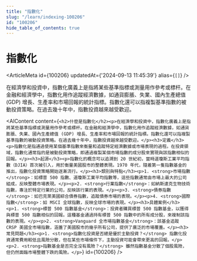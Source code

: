 ```yaml
---
title: "指數化"
slug: "/learn/indexing-100206"
id: "100206"
hide_table_of_contents: true
---
```



# 指數化

<ArticleMeta id={100206} updatedAt={'2024-09-13 11:45:39'} alias={`[]`} />
<div className='border-solid border-b border-t-0 my-4 border-[var(--ifm-color-gray-300)]' />

在經濟學和投資中，指數化廣義上是指將某些基準指標或測量用作參考或標杆。在金融和經濟學中，指數化用作追蹤經濟數據，如通貨膨脹、失業、國內生產總值 (GDP) 增長、生產率和市場回報的統計指標。指數化還可以指複製基準指數的被動投資策略。在過去幾十年中，指數投資越來越受歡迎。

<AIContent content={`<h2>什麼是指數化</h2><p>在經濟學和投資中，指數化廣義上是指將某些基準指標或測量用作參考或標杆。在金融和經濟學中，指數化用作追蹤經濟數據，如通貨膨脹、失業、國內生產總值 (GDP) 增長、生產率和市場回報的統計指標。指數化還可以指複製基準指數的被動投資策略。在過去幾十年中，指數投資越來越受歡迎。</p><h3>定義</h3><p>指數化是指通過使用某個基準指數來衡量和追蹤特定經濟數據或市場表現的過程。在投資領域，指數化通常指的是被動投資策略，即通過複製某個市場指數的成分股來實現與該指數相似的回報。</p><h3>起源</h3><p>指數化的概念可以追溯到 20 世紀初，當時道瓊斯工業平均指數（DJIA）首次被引入，用於衡量美國股市的整體表現。1970 年代，隨着第一隻指數基金的推出，指數化投資策略開始逐漸流行。</p><h3>類別與特點</h3><p>1. <strong>市場指數</strong>：如標普 500 指數、道瓊斯工業平均指數等，這些指數通常由市場上最大的公司組成，反映整體市場表現。</p><p>2. <strong>行業指數</strong>：如納斯達克生物技術指數，專注於特定行業的公司，反映該行業的表現。</p><p>3. <strong>債券指數</strong>：如巴克萊美國綜合債券指數，追蹤債券市場的表現。</p><p>4. <strong>國際指數</strong>：如 MSCI 全球指數，反映全球市場的表現。</p><h3>具體案例</h3><p>1. <strong>標普 500 指數基金</strong>：投資者購買標普 500 指數基金，以獲得與標普 500 指數相似的回報。這種基金通過持有標普 500 指數中的所有成分股，來複制該指數的表現。</p><p>2. <strong>Vanguard 全市場指數基金</strong>：該基金追蹤 CRSP 美國全市場指數，涵蓋了美國股市的幾乎所有公司，提供了廣泛的市場覆蓋。</p><h3>常見問題</h3><p>1. <strong>指數化投資是否總是優於主動投資？</strong> 指數化投資通常費用較低且風險分散，但在某些市場條件下，主動投資可能會帶來更高的回報。</p><p>2. <strong>指數基金是否完全沒有風險？</strong> 雖然指數基金分散了個股風險，但仍然面臨市場整體下跌的風險。</p>`} id={100206} />
